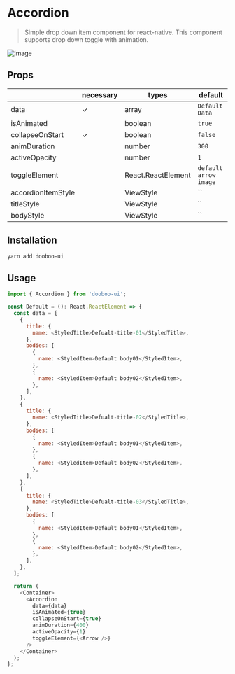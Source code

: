 
<Meta title="Components/Accordion" />

# Accordion

> Simple drop down item component for react-native. This component supports drop down toggle with animation.<br/>

![image](https://user-images.githubusercontent.com/58724686/87262058-81ae4400-c4f3-11ea-8c56-216c101ef218.gif)

## Props

|                      | necessary | types                  | default               |
| -------------------- | --------- | ---------------------- | ----------------------|
| data                 | ✓         | array                  | `Default Data`        |
| isAnimated           |           | boolean                | `true`                |
| collapseOnStart      | ✓         | boolean                | `false`               |
| animDuration         |           | number                 | `300`                 |
| activeOpacity        |           | number                 | `1`                   |
| toggleElement        |           | React.ReactElement     | `default arrow image` |
| accordionItemStyle   |           | ViewStyle              | ``                    |
| titleStyle           |           | ViewStyle              | ``                    |
| bodyStyle            |           | ViewStyle              | ``                    |

## Installation

```sh
yarn add dooboo-ui
```

## Usage
```javascript
import { Accordion } from 'dooboo-ui';

const Default = (): React.ReactElement => {
  const data = [
    {
      title: {
        name: <StyledTitle>Defualt-title-01</StyledTitle>,
      },
      bodies: [
        {
          name: <StyledItem>Default body01</StyledItem>,
        },
        {
          name: <StyledItem>Default body02</StyledItem>,
        },
      ],
    },
    {
      title: {
        name: <StyledTitle>Defualt-title-02</StyledTitle>,
      },
      bodies: [
        {
          name: <StyledItem>Default body01</StyledItem>,
        },
        {
          name: <StyledItem>Default body02</StyledItem>,
        },
      ],
    },
    {
      title: {
        name: <StyledTitle>Defualt-title-03</StyledTitle>,
      },
      bodies: [
        {
          name: <StyledItem>Default body01</StyledItem>,
        },
        {
          name: <StyledItem>Default body02</StyledItem>,
        },
      ],
    },
  ];

  return (
    <Container>
      <Accordion
        data={data}
        isAnimated={true}
        collapseOnStart={true}
        animDuration={400}
        activeOpacity={1}
        toggleElement={<Arrow />}
      />
    </Container>
  );
};
```

<Canvas withSource="none">
  <Story name="example">
    <Example />
  </Story>
</Canvas>
